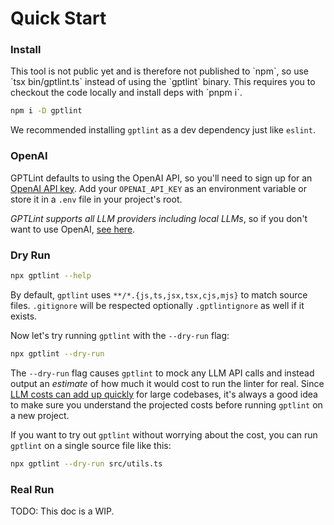 
# Quick Start

<Steps>

### Install

<Callout type='error' emoji='⚠️'>
  This tool is not public yet and is therefore not published to `npm`, so use
  `tsx bin/gptlint.ts` instead of using the `gptlint` binary. This requires you
  to checkout the code locally and install deps with `pnpm i`.
</Callout>

```sh npm2yarn
npm i -D gptlint
```

We recommended installing `gptlint` as a dev dependency just like `eslint`.

### OpenAI

GPTLint defaults to using the OpenAI API, so you'll need to sign up for an [OpenAI API key](https://platform.openai.com/docs/quickstart?context=node). Add your `OPENAI_API_KEY` as an environment variable or store it in a `.env` file in your project's root.

_GPTLint supports all LLM providers including local LLMs_, so if you don't want to use OpenAI, [see here](./llm-providers.md).

### Dry Run

```sh
npx gptlint --help
```

By default, `gptlint` uses `**/*.{js,ts,jsx,tsx,cjs,mjs}` to match source files. `.gitignore` will be respected optionally `.gptlintignore` as well if it exists.

Now let's try running `gptlint` with the `--dry-run` flag:

```sh
npx gptlint --dry-run
```

The `--dry-run` flag causes `gptlint` to mock any LLM API calls and instead output an _estimate_ of how much it would cost to run the linter for real. Since [LLM costs can add up quickly](../project/cost.md) for large codebases, it's always a good idea to make sure you understand the projected costs before running `gptlint` on a new project.

If you want to try out `gptlint` without worrying about the cost, you can run `gptlint` on a single source file like this:

```sh
npx gptlint --dry-run src/utils.ts
```

### Real Run

<Callout type='warning'>TODO: This doc is a WIP.</Callout>

</Steps>
